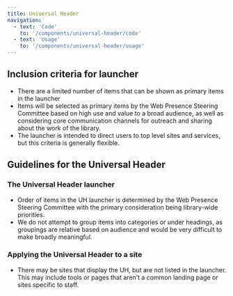 ```yaml
---
title: Universal Header
navigation:
  - text: 'Code'
    to: '/components/universal-header/code'
  - text: 'Usage'
    to: '/components/universal-header/usage'
---
```


## Inclusion criteria for launcher
- There are a limited number of items that can be shown as primary items in the launcher
- Items will be selected as primary items by the Web Presence Steering Committee based on high use and value to a broad audience, as well as considering core communication channels for outreach and sharing about the work of the library. 
- The  launcher is intended to direct users to top level sites and services, but this criteria is generally flexible. 

## Guidelines for the Universal Header

### The Universal Header launcher
- Order of items in the UH launcher is determined by the Web Presence Steering Committee with the primary consideration being library-wide priorities.
- We do not attempt to group items into categories or under headings, as groupings are relative based on audience and would be very difficult to make broadly meaningful.

### Applying the Universal Header to a site
- There may be sites that display the UH, but are not listed in the launcher. This may include tools or pages that aren’t a common landing page or sites specific to staff.
